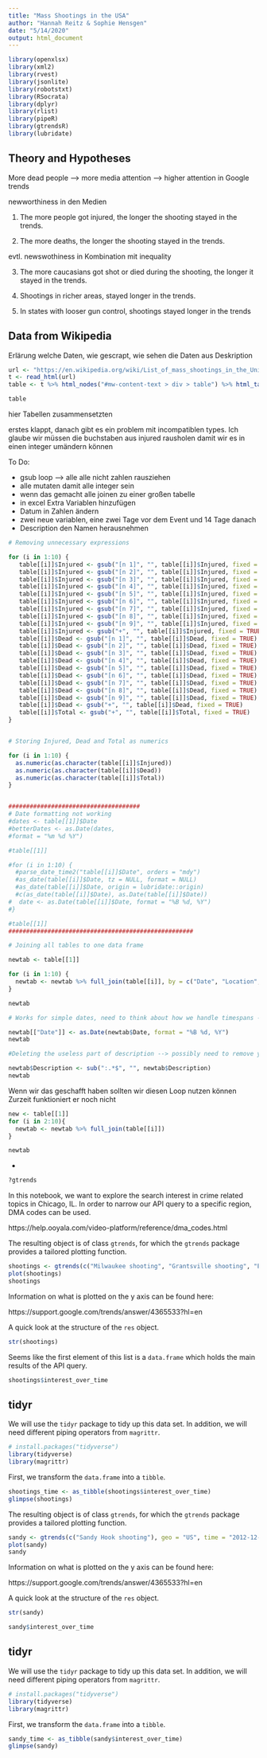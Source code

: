 ```yaml
---
title: "Mass Shootings in the USA"
author: "Hannah Reitz & Sophie Hensgen"
date: "5/14/2020"
output: html_document
---
```


```r
library(openxlsx)
library(xml2)
library(rvest)
library(jsonlite)
library(robotstxt)
library(RSocrata)
library(dplyr)
library(rlist)
library(pipeR)
library(gtrendsR)
library(lubridate)

```
## Theory and Hypotheses

More dead people --> more media attention --> higher attention in Google trends

newworthiness in den Medien

1. The more people got injured, the longer the shooting stayed in the trends.

2. The more deaths, the longer the shooting stayed in the trends.

evtl. newswothiness in Kombination mit inequality

3. The more caucasians got shot or died during the shooting, the longer it stayed
in the trends.

4. Shootings in richer areas, stayed longer in the trends.


5. In states with looser gun control, shootings stayed longer in the trends


## Data from Wikipedia

Erlärung welche Daten, wie gescrapt, wie sehen die Daten aus Deskription


```r
url <- "https://en.wikipedia.org/wiki/List_of_mass_shootings_in_the_United_States"
t <- read_html(url)
table <- t %>% html_nodes("#mw-content-text > div > table") %>% html_table(trim=T)

table

```

hier Tabellen zusammensetzten

erstes klappt, danach gibt es ein problem mit incompatiblen types. 
Ich glaube wir müssen die buchstaben aus injured rausholen damit wir es in einen integer umändern können

To Do:

- gsub loop --> alle alle nicht zahlen rausziehen
- alle mutaten damit alle integer sein 
- wenn das gemacht alle joinen zu einer großen tabelle
- in excel Extra Variablen hinzufügen
- Datum in Zahlen ändern
- zwei neue variablen, eine zwei Tage vor dem Event und 14 Tage danach
- Description den Namen herausnehmen

```r

# Removing unnecessary expressions

for (i in 1:10) {
   table[[i]]$Injured <- gsub("[n 1]", "", table[[i]]$Injured, fixed = TRUE)
   table[[i]]$Injured <- gsub("[n 2]", "", table[[i]]$Injured, fixed = TRUE)
   table[[i]]$Injured <- gsub("[n 3]", "", table[[i]]$Injured, fixed = TRUE)
   table[[i]]$Injured <- gsub("[n 4]", "", table[[i]]$Injured, fixed = TRUE)
   table[[i]]$Injured <- gsub("[n 5]", "", table[[i]]$Injured, fixed = TRUE)
   table[[i]]$Injured <- gsub("[n 6]", "", table[[i]]$Injured, fixed = TRUE)
   table[[i]]$Injured <- gsub("[n 7]", "", table[[i]]$Injured, fixed = TRUE)
   table[[i]]$Injured <- gsub("[n 8]", "", table[[i]]$Injured, fixed = TRUE)
   table[[i]]$Injured <- gsub("[n 9]", "", table[[i]]$Injured, fixed = TRUE)
   table[[i]]$Injured <- gsub("+", "", table[[i]]$Injured, fixed = TRUE)
   table[[i]]$Dead <- gsub("[n 1]", "", table[[i]]$Dead, fixed = TRUE)
   table[[i]]$Dead <- gsub("[n 2]", "", table[[i]]$Dead, fixed = TRUE)
   table[[i]]$Dead <- gsub("[n 3]", "", table[[i]]$Dead, fixed = TRUE)
   table[[i]]$Dead <- gsub("[n 4]", "", table[[i]]$Dead, fixed = TRUE)
   table[[i]]$Dead <- gsub("[n 5]", "", table[[i]]$Dead, fixed = TRUE)
   table[[i]]$Dead <- gsub("[n 6]", "", table[[i]]$Dead, fixed = TRUE)
   table[[i]]$Dead <- gsub("[n 7]", "", table[[i]]$Dead, fixed = TRUE)
   table[[i]]$Dead <- gsub("[n 8]", "", table[[i]]$Dead, fixed = TRUE)
   table[[i]]$Dead <- gsub("[n 9]", "", table[[i]]$Dead, fixed = TRUE)
   table[[i]]$Dead <- gsub("+", "", table[[i]]$Dead, fixed = TRUE)
   table[[i]]$Total <- gsub("+", "", table[[i]]$Total, fixed = TRUE)
}


# Storing Injured, Dead and Total as numerics

for (i in 1:10) {
  as.numeric(as.character(table[[i]]$Injured))
  as.numeric(as.character(table[[i]]$Dead))
  as.numeric(as.character(table[[i]]$Total))
}


#####################################
# Date formatting not working
#dates <- table[[1]]$Date
#betterDates <- as.Date(dates,
#format = "%m %d %Y")

#table[[1]]

#for (i in 1:10) {
  #parse_date_time2("table[[i]]$Date", orders = "mdy")
  #as_date(table[[i]]$Date, tz = NULL, format = NULL)
  #as_date(table[[i]]$Date, origin = lubridate::origin)
  #c(as_date(table[[i]]$Date), as.Date(table[[i]]$Date))
#  date <- as.Date(table[[i]]$Date, format = "%B %d, %Y")
#}

#table[[1]]
####################################################

# Joining all tables to one data frame

newtab <- table[[1]]

for (i in 1:10) {
  newtab <- newtab %>% full_join(table[[i]], by = c("Date", "Location", "Dead", "Injured", "Total", "Description"))
}

newtab

# Works for simple dates, need to think about how we handle timespans --> at the moment converting them gives NAs

newtab[["Date"]] <- as.Date(newtab$Date, format = "%B %d, %Y")
newtab

#Deleting the useless part of description --> possibly need to remove year as nobody googles the year when event is happening

newtab$Description <- sub(":.*$", "", newtab$Description)
newtab
```

Wenn wir das geschafft haben sollten wir diesen Loop nutzen können
Zurzeit funktioniert er noch nicht
```r
new <- table[[1]]
for (i in 2:10){
  newtab <- newtab %>% full_join(table[[i]])
}

newtab
```




- 







```r
?gtrends
```

In this notebook, we want to explore the search interest in crime related topics in Chicago, IL. In order to narrow our API query to a specific region, DMA codes can be used.

https://help.ooyala.com/video-platform/reference/dma_codes.html

The resulting object is of class `gtrends`, for which the `gtrends` package provides a tailored plotting function.

```r
shootings <- gtrends(c("Milwaukee shooting", "Grantsville shooting", "El Paso shooting", "Sandy Hook shooting"), geo = "US", time = "2012-01-01 2020-05-07", low_search_volume = T)
plot(shootings)
shootings
```


Information on what is plotted on the y axis can be found here:

https://support.google.com/trends/answer/4365533?hl=en

A quick look at the structure of the `res` object.

```r
str(shootings)
```

Seems like the first element of this list is a `data.frame` which holds the main results of the API query.

```r
shootings$interest_over_time
```

## tidyr

We will use the `tidyr` package to tidy up this data set. In addition, we will need different piping operators from `magrittr`.

```r
# install.packages("tidyverse")
library(tidyverse)
library(magrittr)
```

First, we transform the `data.frame` into a `tibble`.

```r
shootings_time <- as_tibble(shootings$interest_over_time)
glimpse(shootings)
```



The resulting object is of class `gtrends`, for which the `gtrends` package provides a tailored plotting function.

```r
sandy <- gtrends(c("Sandy Hook shooting"), geo = "US", time = "2012-12-12 2012-12-30", low_search_volume = T)
plot(sandy)
sandy
```


Information on what is plotted on the y axis can be found here:

https://support.google.com/trends/answer/4365533?hl=en

A quick look at the structure of the `res` object.

```r
str(sandy)
```



```r
sandy$interest_over_time
```

## tidyr

We will use the `tidyr` package to tidy up this data set. In addition, we will need different piping operators from `magrittr`.

```r
# install.packages("tidyverse")
library(tidyverse)
library(magrittr)
```

First, we transform the `data.frame` into a `tibble`.

```r
sandy_time <- as_tibble(sandy$interest_over_time)
glimpse(sandy)
```

